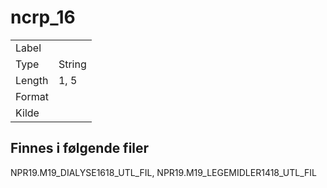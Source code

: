 
# ncrp_16

| | |
|----|----|
| Label    |  |
| Type     | String |
| Length   | 1, 5    |
| Format   |  |
| Kilde    |   |

## Finnes i følgende filer

NPR19.M19_DIALYSE1618_UTL_FIL, NPR19.M19_LEGEMIDLER1418_UTL_FIL

